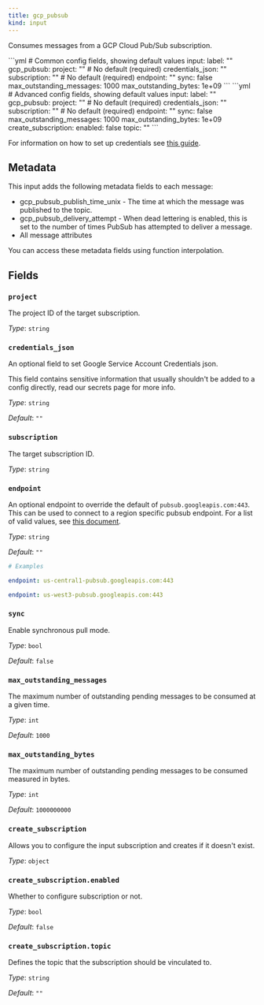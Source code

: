 ```yaml
---
title: gcp_pubsub
kind: input
---
```


Consumes messages from a GCP Cloud Pub/Sub subscription.


<Tabs>
<TabItem label="Common">
```yml
# Common config fields, showing default values
input:
  label: ""
  gcp_pubsub:
    project: "" # No default (required)
    credentials_json: ""
    subscription: "" # No default (required)
    endpoint: ""
    sync: false
    max_outstanding_messages: 1000
    max_outstanding_bytes: 1e+09
```
</TabItem>
<TabItem label="Advanced">
```yml
# Advanced config fields, showing default values
input:
  label: ""
  gcp_pubsub:
    project: "" # No default (required)
    credentials_json: ""
    subscription: "" # No default (required)
    endpoint: ""
    sync: false
    max_outstanding_messages: 1000
    max_outstanding_bytes: 1e+09
    create_subscription:
      enabled: false
      topic: ""
```
</TabItem>
</Tabs>

For information on how to set up credentials see [this guide](https://cloud.google.com/docs/authentication/production).

## Metadata

This input adds the following metadata fields to each message:

- gcp_pubsub_publish_time_unix - The time at which the message was published to the topic.
- gcp_pubsub_delivery_attempt - When dead lettering is enabled, this is set to the number of times PubSub has attempted to deliver a message.
- All message attributes

You can access these metadata fields using function interpolation.


## Fields

### `project`

The project ID of the target subscription.


*Type*: `string`


### `credentials_json`

An optional field to set Google Service Account Credentials json.
<Aside type="caution" title="Sensitive Information">
	This field contains sensitive information that usually shouldn't be added to a config directly, read our secrets page for more info.
</Aside>



*Type*: `string`

*Default*: `""`

### `subscription`

The target subscription ID.


*Type*: `string`


### `endpoint`

An optional endpoint to override the default of `pubsub.googleapis.com:443`. This can be used to connect to a region specific pubsub endpoint. For a list of valid values, see [this document](https://cloud.google.com/pubsub/docs/reference/service_apis_overview#list_of_regional_endpoints).


*Type*: `string`

*Default*: `""`

```yml
# Examples

endpoint: us-central1-pubsub.googleapis.com:443

endpoint: us-west3-pubsub.googleapis.com:443
```

### `sync`

Enable synchronous pull mode.


*Type*: `bool`

*Default*: `false`

### `max_outstanding_messages`

The maximum number of outstanding pending messages to be consumed at a given time.


*Type*: `int`

*Default*: `1000`

### `max_outstanding_bytes`

The maximum number of outstanding pending messages to be consumed measured in bytes.


*Type*: `int`

*Default*: `1000000000`

### `create_subscription`

Allows you to configure the input subscription and creates if it doesn't exist.


*Type*: `object`


### `create_subscription.enabled`

Whether to configure subscription or not.


*Type*: `bool`

*Default*: `false`

### `create_subscription.topic`

Defines the topic that the subscription should be vinculated to.


*Type*: `string`

*Default*: `""`



